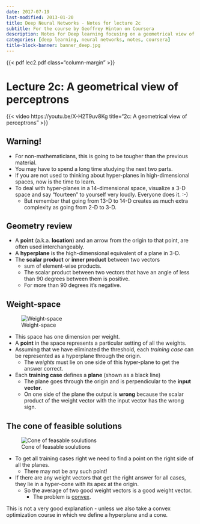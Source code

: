 ```yaml
---
date: 2017-07-19
last-modified: 2013-01-20
title: Deep Neural Networks - Notes for lecture 2c
subtitle: For the course by Geoffrey Hinton on Coursera
description: Notes for Deep learning focusing on a geometrical view of perceptrons
categories: [deep learning, neural networks, notes, coursera] 
title-block-banner: banner_deep.jpg
---
```


{{< pdf lec2.pdf class="column-margin" >}}

# Lecture 2c: A geometrical view of perceptrons

::: column-margin
{{< video https://youtu.be/X-H2T9uv8Kg  title="2c: A geometrical view of perceptrons"  >}}
:::

## Warning!

-  For non-mathematicians, this is going to be tougher than the previous material.
  - You may have to spend a long time studying the next two parts.
- If you are not used to thinking about hyper-planes in high-dimensional spaces, now is the time to learn.
- To deal with hyper-planes in a 14-dimensional space, visualize a 3-D space and say “fourteen” to yourself very loudly. Everyone does it. :-)
  - But remember that going from 13-D to 14-D creates as much extra complexity as going from 2-D to 3-D. 
  
## Geometry review

-   A **point** (a.k.a. **location**) and an arrow from the origin to that
    point, are often used interchangeably.
-   A **hyperplane** is the high-dimensional equivalent of a plane in 3-D.
-   The **scalar product** or **inner product** between two vectors
    -   sum of element-wise products.
    -   The scalar product between two vectors that have an angle of less than 90 degrees between them is positive.
    -   For more than 90 degrees it's negative.

## Weight-space

::: {.column-margin}
![Weight-space](weight_space.png)

:::

- This space has one dimension per weight.
- A **point** in the space represents a particular setting of all the weights.
- Assuming that we have eliminated the threshold, each *training case* can be represented as a hyperplane through the origin.
  - The *weights* must lie on one side of this hyper-plane to get the answer correct. 
-   Each **training case** defines a **plane** (shown as a black line)
    -   The plane goes through the origin and is perpendicular to the **input vector**.
    -   On one side of the plane the output is **wrong** because the scalar product of the weight vector with the input vector has the wrong sign.

## The cone of feasible solutions

::: column-margin

![Cone of feasable soulutions](cone_of_feasable_soulutions.png)

:::

- To get all training cases right we need to find a point on the right side of all the planes.
  - There may not be any such point!
- If there are any weight vectors that get the right answer for all cases, they lie in a hyper-cone with its apex at the origin.
  - So the average of two good weight vectors is a good weight vector.
    - The problem is [convex](https://en.wikipedia.org/wiki/Convex_optimization). 

This is not a very good explanation - unless we also take a convex optimization course in which we define a hyperplane and a cone.